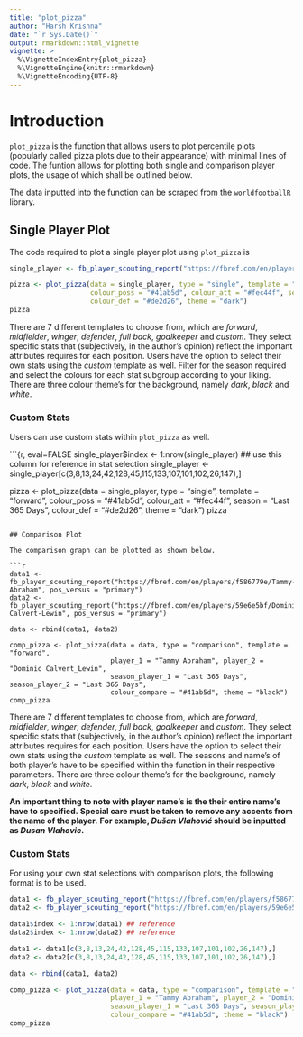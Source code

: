 ```yaml
---
title: "plot_pizza"
author: "Harsh Krishna"
date: "`r Sys.Date()`"
output: rmarkdown::html_vignette
vignette: >
  %\VignetteIndexEntry{plot_pizza}
  %\VignetteEngine{knitr::rmarkdown}
  %\VignetteEncoding{UTF-8}
---
```


# Introduction 

`plot_pizza` is the function that allows users to plot percentile plots (popularly called pizza plots due to their appearance) with minimal lines of code.
The funtion allows for plotting both single and comparison player plots, the usage of which shall be outlined below.

The data inputted into the function can be scraped from the `worldfootballR` library.

## Single Player Plot 

The code required to plot a single player plot using `plot_pizza` is 

```r
single_player <- fb_player_scouting_report("https://fbref.com/en/players/f586779e/Tammy-Abraham", pos_versus = "primary")

pizza <- plot_pizza(data = single_player, type = "single", template = "forward", 
                    colour_poss = "#41ab5d", colour_att = "#fec44f", season = "Last 365 Days", 
                    colour_def = "#de2d26", theme = "dark")
pizza
```

There are 7 different templates to choose from, which are *forward*, *midfielder*, *winger*, *defender*, *full back*, *goalkeeper* and *custom*. 
They select specific stats that (subjectively, in the author's opinion) reflect the important attributes requires for each position.
Users have the option to select their own stats using the *custom* template as well. 
Filter for the season required and select the colours for each stat subgroup according to your liking.
There are three colour theme's for the background, namely *dark*, *black* and *white*.

### Custom Stats 

Users can use custom stats within `plot_pizza` as well. 

```{r, eval=FALSE
single_player$index <- 1:nrow(single_player) ## use this column for reference in stat selection
single_player <- single_player[c(3,8,13,24,42,128,45,115,133,107,101,102,26,147),]

pizza <- plot_pizza(data = single_player, type = "single", template = "forward", 
                    colour_poss = "#41ab5d", colour_att = "#fec44f", season = "Last 365 Days", 
                    colour_def = "#de2d26", theme = "dark")
pizza
```

## Comparison Plot

The comparison graph can be plotted as shown below.  

```r
data1 <- fb_player_scouting_report("https://fbref.com/en/players/f586779e/Tammy-Abraham", pos_versus = "primary")
data2 <- fb_player_scouting_report("https://fbref.com/en/players/59e6e5bf/Dominic-Calvert-Lewin", pos_versus = "primary")

data <- rbind(data1, data2)

comp_pizza <- plot_pizza(data = data, type = "comparison", template = "forward",
                         player_1 = "Tammy Abraham", player_2 = "Dominic Calvert_Lewin", 
                         season_player_1 = "Last 365 Days", season_player_2 = "Last 365 Days",
                         colour_compare = "#41ab5d", theme = "black")
comp_pizza
```

There are 7 different templates to choose from, which are *forward*, *midfielder*, *winger*, *defender*, *full back*, *goalkeeper* and *custom*. 
They select specific stats that (subjectively, in the author's opinion) reflect the important attributes requires for each position.
Users have the option to select their own stats using the *custom* template as well. 
The seasons and name's of both player's have to be specified within the function in their respective parameters. 
There are three colour theme's for the background, namely *dark*, *black* and *white*.

**An important thing to note with player name's is the their entire name's have to specified.** 
**Special care must be taken to remove any accents from the name of the player.** 
**For example, *Dušan Vlahović* should be inputted as *Dusan Vlahovic*.**

### Custom Stats

For using your own stat selections with comparison plots, the following format is to be used.

```r
data1 <- fb_player_scouting_report("https://fbref.com/en/players/f586779e/Tammy-Abraham", pos_versus = "primary")
data2 <- fb_player_scouting_report("https://fbref.com/en/players/59e6e5bf/Dominic-Calvert-Lewin", pos_versus = "primary")

data1$index <- 1:nrow(data1) ## reference
data2$index <- 1:nrow(data2) ## reference

data1 <- data1[c(3,8,13,24,42,128,45,115,133,107,101,102,26,147),]
data2 <- data2[c(3,8,13,24,42,128,45,115,133,107,101,102,26,147),]

data <- rbind(data1, data2)

comp_pizza <- plot_pizza(data = data, type = "comparison", template = "forward",
                         player_1 = "Tammy Abraham", player_2 = "Dominic Calvert_Lewin", 
                         season_player_1 = "Last 365 Days", season_player_2 = "Last 365 Days",
                         colour_compare = "#41ab5d", theme = "black")
comp_pizza
```

##
